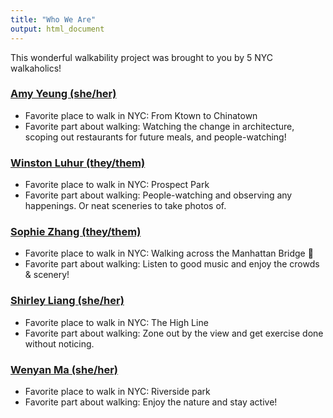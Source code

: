 ```yaml
---
title: "Who We Are"
output: html_document
---
```


This wonderful walkability project was brought to you by 5 NYC walkaholics!


### [Amy Yeung (she/her)](https://ay2543.github.io/amyyeung.github.io) <a href="mailto:ay2543@cumc.columbia.edu" class="fa fa-envelope"></a> <a href="https://linkedin.com/in/amy715" class="fa fa-linkedin"></a> <a href="https://github.com/ay2543" class="fa fa-github"></a>

* Favorite place to walk in NYC: From Ktown to Chinatown
* Favorite part about walking: Watching the change in architecture, scoping out restaurants for future meals, and people-watching!

### [Winston Luhur (they/them)](https://fuyukaidesu8.github.io/wel2105) <a href="mailto:wel2105@cumc.columbia.edu" class="fa fa-envelope"></a> <a href="https://linkedin.com/in/winstonluhur/" class="fa fa-linkedin"></a> <a href="https://fuyukaidesu8.github.io/wel2105/" class="fa fa-github"></a>

* Favorite place to walk in NYC: Prospect Park
* Favorite part about walking: People-watching and observing any happenings. Or neat sceneries to take photos of.


### [Sophie Zhang (they/them)](https://sophyee.github.io/)  <a href="mailto:sjz2120@cumc.columbia.edu" class="fa fa-envelope"></a> <a href="https://www.linkedin.com/in/sophiejhzhang/" class="fa fa-linkedin"></a> <a href="https://github.com/sophyee" class="fa fa-github"></a>

* Favorite place to walk in NYC: Walking across the Manhattan Bridge 🌇
* Favorite part about walking: Listen to good music and enjoy the crowds & scenery!


### [Shirley Liang (she/her)](https://Shirley-zl3118.github.io/Shirley-zl3118.github.io) <a href="mailto:zl3118@cumc.columbia.edu" class="fa fa-envelope"></a> <a href="https://www.linkedin.com/in/zipei-“shirley”-liang-pharmd-rph-819616a7/" class="fa fa-linkedin"></a> <a href="https://github.com/Shirley-zl3118" class="fa fa-github"></a>



* Favorite place to walk in NYC: The High Line
* Favorite part about walking: Zone out by the view and get exercise done without noticing.

### [Wenyan Ma (she/her)](https://mawenyan1219.github.io/p8105_hw4_wm2460.github.io) <a href="mailto:wm2460@cumc.columbia.edu" class="fa fa-envelope"></a> <a href="https://www.linkedin.com/in/wenyanma/" class="fa fa-linkedin"></a> <a href="https://github.com/mawenyan1219/" class="fa fa-github"></a>

* Favorite place to walk in NYC: Riverside park 
* Favorite part about walking: Enjoy the nature and stay active!